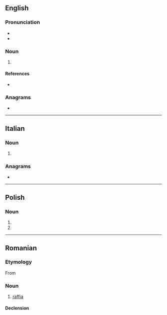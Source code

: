 ==English==

===Pronunciation===
* {{IPA|en|/ɹɑːɹˈfi/}}
* {{hyphenation|en|rar|fie}}

===Noun===
{{en-noun}}

# {{lb|en|Geordie|pejorative}} {{alternative spelling of|en|ralphie}}

====References====
* {{R:Northeast Dialect 2005}}

===Anagrams===
* {{anagrams|en|a=aefir|Arfie|Feria|Freia|afire|faire|feria}}

----

==Italian==

===Noun===
{{head|it|noun form|g=f}}

# {{plural of|it|rafia}}

===Anagrams===
* {{anagrams|it|a=aefir|farei|feria|fiera}}

----

==Polish==

===Noun===
{{head|pl|noun form|g=f}}

# {{inflection of|pl|rafa||dat|s}}
# {{inflection of|pl|rafa||loc|s}}

----

==Romanian==

===Etymology===
From {{bor|ro|fr|raphia}}

===Noun===
{{ro-noun|f|rafii}}

# [[raffia]]

====Declension====
{{ro-noun-f-ie|rafi}}